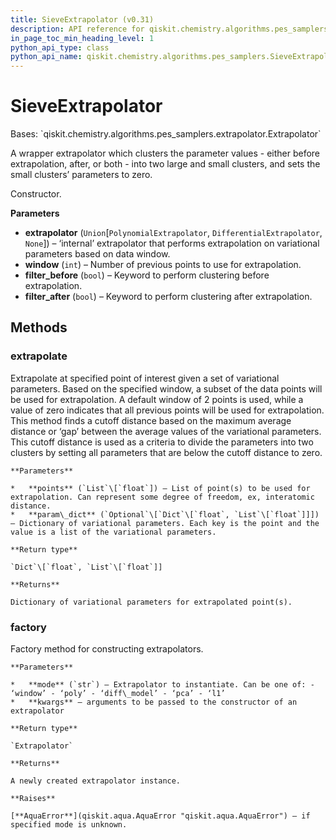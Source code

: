 ```yaml
---
title: SieveExtrapolator (v0.31)
description: API reference for qiskit.chemistry.algorithms.pes_samplers.SieveExtrapolator in qiskit v0.31
in_page_toc_min_heading_level: 1
python_api_type: class
python_api_name: qiskit.chemistry.algorithms.pes_samplers.SieveExtrapolator
---
```


# SieveExtrapolator

<Class id="qiskit.chemistry.algorithms.pes_samplers.SieveExtrapolator" isDedicatedPage={true} github="https://github.com/qiskit-community/qiskit-aqua/tree/stable/0.9/qiskit/chemistry/algorithms/pes_samplers/extrapolator.py" signature="SieveExtrapolator(extrapolator=None, window=2, filter_before=True, filter_after=True)" modifiers="class">
  Bases: `qiskit.chemistry.algorithms.pes_samplers.extrapolator.Extrapolator`

  A wrapper extrapolator which clusters the parameter values - either before extrapolation, after, or both - into two large and small clusters, and sets the small clusters’ parameters to zero.

  Constructor.

  **Parameters**

  *   **extrapolator** (`Union`\[`PolynomialExtrapolator`, `DifferentialExtrapolator`, `None`]) – ‘internal’ extrapolator that performs extrapolation on variational parameters based on data window.
  *   **window** (`int`) – Number of previous points to use for extrapolation.
  *   **filter\_before** (`bool`) – Keyword to perform clustering before extrapolation.
  *   **filter\_after** (`bool`) – Keyword to perform clustering after extrapolation.

  ## Methods

  <span id="qiskit-chemistry-algorithms-pes-samplers-sieveextrapolator-extrapolate" />

  ### extrapolate

  <Function id="qiskit.chemistry.algorithms.pes_samplers.SieveExtrapolator.extrapolate" signature="SieveExtrapolator.extrapolate(points, param_dict)">
    Extrapolate at specified point of interest given a set of variational parameters. Based on the specified window, a subset of the data points will be used for extrapolation. A default window of 2 points is used, while a value of zero indicates that all previous points will be used for extrapolation. This method finds a cutoff distance based on the maximum average distance or ‘gap’ between the average values of the variational parameters. This cutoff distance is used as a criteria to divide the parameters into two clusters by setting all parameters that are below the cutoff distance to zero.

    **Parameters**

    *   **points** (`List`\[`float`]) – List of point(s) to be used for extrapolation. Can represent some degree of freedom, ex, interatomic distance.
    *   **param\_dict** (`Optional`\[`Dict`\[`float`, `List`\[`float`]]]) – Dictionary of variational parameters. Each key is the point and the value is a list of the variational parameters.

    **Return type**

    `Dict`\[`float`, `List`\[`float`]]

    **Returns**

    Dictionary of variational parameters for extrapolated point(s).
  </Function>

  <span id="qiskit-chemistry-algorithms-pes-samplers-sieveextrapolator-factory" />

  ### factory

  <Function id="qiskit.chemistry.algorithms.pes_samplers.SieveExtrapolator.factory" signature="SieveExtrapolator.factory(mode, **kwargs)" modifiers="static">
    Factory method for constructing extrapolators.

    **Parameters**

    *   **mode** (`str`) – Extrapolator to instantiate. Can be one of: - ‘window’ - ‘poly’ - ‘diff\_model’ - ‘pca’ - ‘l1’
    *   **kwargs** – arguments to be passed to the constructor of an extrapolator

    **Return type**

    `Extrapolator`

    **Returns**

    A newly created extrapolator instance.

    **Raises**

    [**AquaError**](qiskit.aqua.AquaError "qiskit.aqua.AquaError") – if specified mode is unknown.
  </Function>
</Class>

